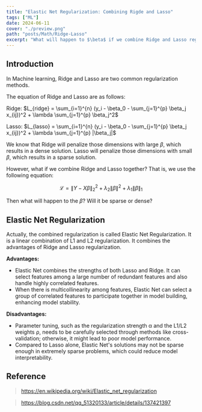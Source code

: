```yaml
---
title: "Elastic Net Regularization: Combining Rigde and Lasso"
tags: ["ML"]
date: 2024-06-11
cover: "./preview.png"
path: "posts/Math/Ridge-Lasso"
excerpt: "What will happen to $\beta$ if we combine Ridge and Lasso regularization together?"
---
```


## Introduction

In Machine learning, Ridge and Lasso are two common regularization methods.

The equation of Ridge and Lasso are as follows:

Ridge: $L_{ridge} = \sum_{i=1}^{n} (y_i - \beta_0 - \sum_{j=1}^{p} \beta_j x_{ij})^2 + \lambda \sum_{j=1}^{p} \beta_j^2$

Lasso: $L_{lasso} = \sum_{i=1}^{n} (y_i - \beta_0 - \sum_{j=1}^{p} \beta_j x_{ij})^2 + \lambda \sum_{j=1}^{p} |\beta_j|$

We know that Ridge will penalize those dimensions with large $\beta$, which results in a dense solution. Lasso will penalize those dimensions with small $\beta$, which results in a sparse solution.

However, what if we combine Ridge and Lasso together? That is, we use the following equation:

$$
\mathcal{L}=\|Y-X \beta\|_2^2+\lambda_2\|\beta\|^2+\lambda_1\|\beta\|_1
$$

Then what will happen to the $\beta$? Will it be sparse or dense?

## Elastic Net Regularization

Actually, the combined regularization is called Elastic Net Regularization. It is a linear combination of L1 and L2 regularization. It combines the advantages of Ridge and Lasso regularization.

**Advantages:**

- Elastic Net combines the strengths of both Lasso and Ridge. It can select features among a large number of redundant features and also handle highly correlated features.
- When there is multicollinearity among features, Elastic Net can select a group of correlated features to participate together in model building, enhancing model stability.

**Disadvantages:**

- Parameter tuning, such as the regularization strength α and the L1/L2 weights ρ, needs to be carefully selected through methods like cross-validation; otherwise, it might lead to poor model performance.
- Compared to Lasso alone, Elastic Net's solutions may not be sparse enough in extremely sparse problems, which could reduce model interpretability.

## Reference

> https://en.wikipedia.org/wiki/Elastic_net_regularization

> https://blog.csdn.net/qq_51320133/article/details/137421397
